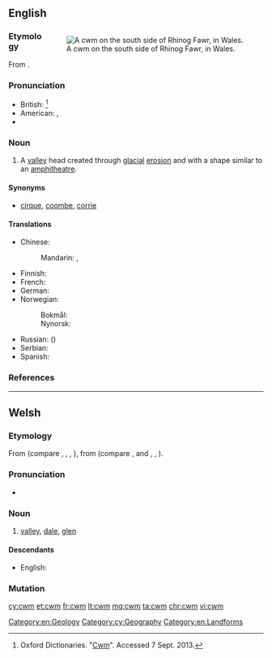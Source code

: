 ==English==
<div style="float:right;">
{{was wotd|2010|July|23}}
{{wikipedia}}
[[File:Cwm on the south side of Rhinog Fawr - geograph.org.uk - 42111.jpg|thumb|A cwm on the south side of Rhinog Fawr, in Wales.]]
</div>

===Etymology===
From {{etyl|cy|en}} {{term|cwm||[[valley]]|lang=cy}}.

===Pronunciation===
* British: {{IPA|/kʊm/|lang=en}}<ref>Oxford Dictionaries. "[http://oxforddictionaries.com/definition/english/cwm Cwm]". Accessed 7 Sept. 2013.</ref>
* American: {{enPR|ko͞om}}, {{IPA|/kuːm/|lang=en}}
* {{rhymes|uːm|lang=en}}

===Noun===
{{en-noun}}

# A [[valley]] head created through [[glacial]] [[erosion]] and with a shape similar to an [[amphitheatre]].

====Synonyms====
* {{sense|valley}} [[cirque]], [[coombe]], [[corrie]]

====Translations====
{{trans-top|valley head created through glacial erosion}}
* Chinese:
*: Mandarin: {{t|cmn|山側凹地|sc=Hani}}, {{t|cmn|山侧凹地|tr=shāncè āodì|sc=Hani}}
* Finnish: {{t+|fi|onsilo}}
* French: {{t+|fr|cirque}}
* German: {{t+|de|Kar|n}}
* Norwegian:
*: Bokmål: {{t+|no|botn|m}}
*: Nynorsk: {{t|nn|botn|m}}
{{trans-mid}}
* Russian: ({{t+|ru|ледниковый}}) {{t+|ru|цирк|m}}
* Serbian: {{t+|sh|krnica|f}}
* Spanish: {{t|es|circo}}
{{trans-bottom}}

===References===
<references/>

[[Category:en:Geology]]

----

==Welsh==

===Etymology===
From {{etyl|cel-pro|cy}} {{m|cel-pro|*kumbā}} (compare {{etyl|br|-}} {{term|komm||trough|lang=br}}, {{etyl|ga|-}} {{term|com|lang=ga}}, {{term|coim||chest cavity|lang=ga}}, {{etyl|fr|-}} {{term|combe|lang=fr}}), from {{etyl|ine-pro|cy}} {{m|ine-pro|*ḱumbʰ-}} (compare {{etyl|la|-}} {{term|lang=la|incumbo|incumbere|to lie down}}, {{etyl|en|-}} {{term|lang=en|coomb}} and {{etyl|ang|-}} {{term|lang=ang|cumb||hollow; narrow valley}}, {{etyl|nl|-}} {{m|nl|kom||bowl, basin}}, {{etyl|sa|-}} {{term|lang=sa|कुम्भ||tr=kumbha|a pot, jug}}).

===Pronunciation===
* {{IPA|[kʊm]|lang=cy}}

===Noun===
{{cy-noun|m|cymau|pl2=cymoedd}}

# [[valley]], [[dale]], [[glen]]

====Descendants====
* English: {{l|en|cwm}}

===Mutation===
{{cy-mut-c|wm}}

[[Category:cy:Geography]]
[[Category:en:Landforms]]

[[cy:cwm]]
[[et:cwm]]
[[fr:cwm]]
[[lt:cwm]]
[[mg:cwm]]
[[ta:cwm]]
[[chr:cwm]]
[[vi:cwm]]